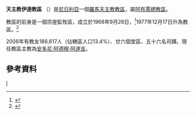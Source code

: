 {{Infobox Roman Catholic diocese
|Roman Catholic Diocese of = 天主教伊達教區
|Latin name of diocese = Dioecesis Idahina

|image =
|caption =
|location = [[尼日利亞|尼日利亞]]
|territory = 
|population = 188,617
|rite = 拉丁禮
|patron = 
|province = 阿布賈
|established = 1968年
|cathedral = 聖波尼法爵主教座堂
|co-cathedral =
|leadership = 主教
|website = 
|教宗 =
|metropolitan =
|ordinary =安多尼‧阿德穆‧阿達吉
|coadjutor bishop =
|auxiliary =
}}

'''天主教伊達教區''' （{{lang-la|Dioecesis Idahina}}）是[[尼日利亞|尼日利亞]]一個[[羅馬天主教|羅馬天主教]][[教區|教區]]，屬[[天主教阿布賈總教區|阿布賈總教區]]。

教區的前身是一個宗座監牧區，成立於1968年9月26日，<ref>{{Cite web |url=http://www.vatican.va/holy_father/paul_vi/apost_constitutions/documents/hf_p-vi_apc_19680926_idahinae_lt.html |title=成立監牧區的宗座憲令 |access-date=2014-03-03 |archive-date=2014-03-03 |archive-url=https://web.archive.org/web/20140303051521/http://www.vatican.va/holy_father/paul_vi/apost_constitutions/documents/hf_p-vi_apc_19680926_idahinae_lt.html |dead-url=no }}</ref>1977年12月17日升為教區。<ref>{{cite journal
|journal=[[宗座公報|宗座公報]]
|publisher=梵蒂岡出版社
|date=1978年
|volume=70
|title=''Nobis quam maxime''
|page=145
|url=http://www.vatican.va/archive/aas/documents/AAS%2070%20%5B1978%5D%20-%20ocr.pdf
|access-date=2014-03-03
|archive-date=2013-03-03
|archive-url=https://web.archive.org/web/20130303053607/http://www.vatican.va/archive/aas/documents/AAS%2070%20%5B1978%5D%20-%20ocr.pdf
|dead-url=no
}}</ref>

2006年有教友188,617人（佔轄區人口13.4%）、廿六個堂區、五十六名司鐸。現任教區主教為[[安多尼‧阿德穆‧阿達吉|安多尼‧阿德穆‧阿達吉]]。

==參考資料==
{{reflist}}
{{尼日利亞天主教教區}}
[[Category:尼日利亞天主教教區|I]]